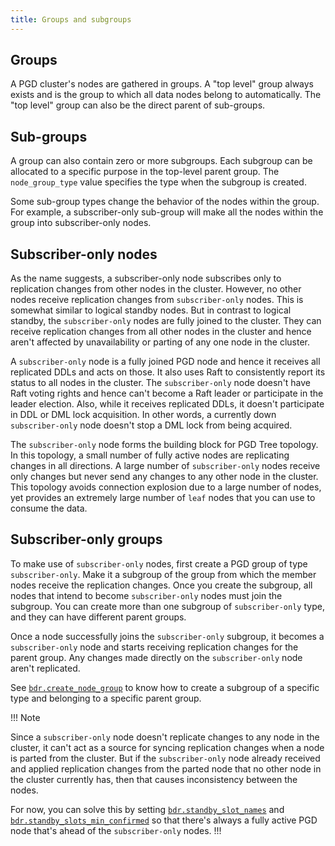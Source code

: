 ```yaml
---
title: Groups and subgroups
---
```


## Groups

A PGD cluster's nodes are gathered in groups. A "top level" group always exists and is the group
to which all data nodes belong to automatically. The "top level" group can also be
the direct parent of sub-groups. 

## Sub-groups

A group can also contain zero or more subgroups. Each subgroup can be allocated
to a specific purpose in the top-level parent group. The `node_group_type` value
specifies the type when the subgroup is created.

Some sub-group types change the behavior of the nodes within the group. For
example, a subscriber-only sub-group will make all the nodes within the group
into subscriber-only nodes.

## Subscriber-only nodes

As the name suggests, a subscriber-only node subscribes only to replication
changes from other nodes in the cluster. However, no other nodes receive
replication changes from `subscriber-only` nodes. This is somewhat similar to
logical standby nodes. But in contrast to logical standby, the `subscriber-only`
nodes are fully joined to the cluster. They can receive replication changes from
all other nodes in the cluster and hence aren't affected by unavailability or
parting of any one node in the cluster.

A `subscriber-only` node is a fully joined PGD node and hence it receives all
replicated DDLs and acts on those. It also uses Raft to consistently report its
status to all nodes in the cluster. The `subscriber-only` node doesn't have Raft
voting rights and hence can't become a Raft leader or participate in the leader
election. Also, while it receives replicated DDLs, it doesn't participate in DDL
or DML lock acquisition. In other words, a currently down `subscriber-only` node
doesn't stop a DML lock from being acquired.

The `subscriber-only` node forms the building block for PGD Tree topology. In
this topology, a small number of fully active nodes are replicating changes in
all directions. A large number of `subscriber-only` nodes receive only changes
but never send any changes to any other node in the cluster. This topology
avoids connection explosion due to a large number of nodes, yet provides an
extremely large number of `leaf` nodes that you can use to consume the data.

## Subscriber-only groups

To make use of `subscriber-only` nodes, first create a PGD group of type
`subscriber-only`. Make it a subgroup of the group from which the member nodes
receive the replication changes. Once you create the subgroup, all nodes that
intend to become `subscriber-only` nodes must join the subgroup. You can create
more than one subgroup of `subscriber-only` type, and they can have different
parent groups.

Once a node successfully joins the `subscriber-only` subgroup, it becomes a
`subscriber-only` node and starts receiving replication changes for the parent
group. Any changes made directly on the `subscriber-only` node aren't
replicated.

See
[`bdr.create_node_group`](/pgd/latest/reference/nodes-management-interfaces#bdrcreate_node_group)
to know how to create a subgroup of a specific type and belonging to a specific
parent group.

!!! Note

Since a `subscriber-only` node doesn't replicate changes to any node in the
cluster, it can't act as a source for syncing replication changes when a node is
parted from the cluster. But if the `subscriber-only` node already received and
applied replication changes from the parted node that no other node in the
cluster currently has, then that causes inconsistency between the nodes.

For now, you can solve this by setting
[`bdr.standby_slot_names`](/pgd/latest/reference/pgd-settings#bdrstandby_slot_names)
and
[`bdr.standby_slots_min_confirmed`](/pgd/latest/reference/pgd-settings#bdrstandby_slots_min_confirmed)
so that there's always a fully active PGD node that's ahead of the
`subscriber-only` nodes. !!!
